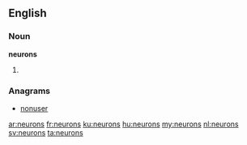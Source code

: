 ==English==

===Noun===
'''neurons'''

# {{plural of|neuron}}

===Anagrams===
* [[nonuser#English|nonuser]]

[[ar:neurons]]
[[fr:neurons]]
[[ku:neurons]]
[[hu:neurons]]
[[my:neurons]]
[[nl:neurons]]
[[sv:neurons]]
[[ta:neurons]]
